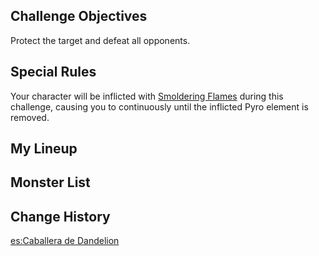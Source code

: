 {{Domain Infobox
|title        = Dandelion Knight
|displaytitle = no
|image        = Domain Dandelion Knight.png
|type         = Envisaged Echo
}}
{{Envisaged Echo Intro}}

==Challenge Objectives==
Protect the target and defeat all opponents.

==Special Rules==
Your character will be inflicted with [[Smoldering Flames]] during this challenge, causing you to continuously {{Color|bp|take Pyro DMG}} until the inflicted Pyro element is removed.

==My Lineup==
{{Card List|Jean*Lv. 90|show_caption=1}}

==Monster List==
{{Card List|delim=;|type=Enemy|show_caption=1|Treasure Hoarders: Marksman*Lv. 90;Treasure Hoarders: Pyro Potioneer*Lv. 90;Treasure Hoarders: Pugilist*Lv. 90;Treasure Hoarders: Scout*Lv. 90;Treasure Hoarders: Handyman*Lv. 90}}

==Change History==
{{Change History|4.8}}

[[es:Caballera de Dandelion]]